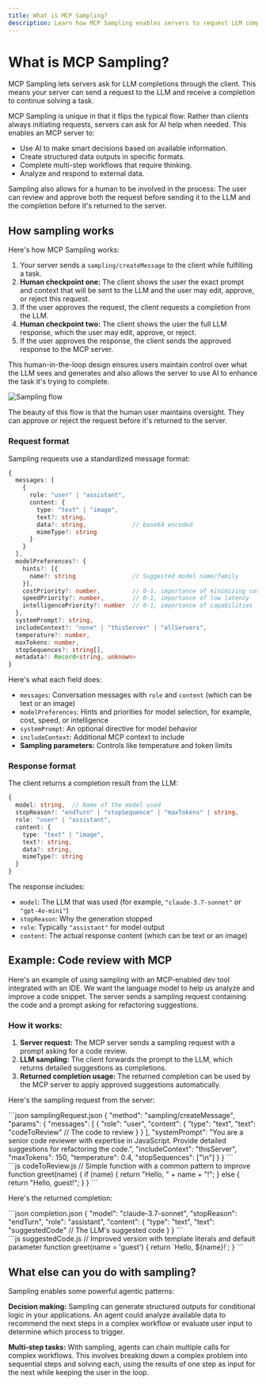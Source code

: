 ```yaml
---
title: What is MCP Sampling?
description: Learn how MCP Sampling enables servers to request LLM completions through clients, enabling sophisticated agentic behaviors.
---
```


# What is MCP Sampling?

MCP Sampling lets servers ask for LLM completions through the client. This means your server can send a request to the LLM and receive a completion to continue solving a task.

MCP Sampling is unique in that it flips the typical flow: Rather than clients always initiating requests, servers can ask for AI help when needed. This enables an MCP server to:

- Use AI to make smart decisions based on available information.
- Create structured data outputs in specific formats.
- Complete multi-step workflows that require thinking.
- Analyze and respond to external data.

Sampling also allows for a human to be involved in the process: The user can review and approve both the request before sending it to the LLM and the completion before it's returned to the server.

## How sampling works

Here's how MCP Sampling works:

1. Your server sends a `sampling/createMessage` to the client while fulfilling a task.
2. **Human checkpoint one:** The client shows the user the exact prompt and context that will be sent to the LLM and the user may edit, approve, or reject this request.
3. If the user approves the request, the client requests a completion from the LLM.
4. **Human checkpoint two:** The client shows the user the full LLM response, which the user may edit, approve, or reject.
5. If the user approves the response, the client sends the approved response to the MCP server.

This human-in-the-loop design ensures users maintain control over what the LLM sees and generates and also allows the server to use AI to enhance the task it's trying to complete.

![Sampling flow](./assets/sampling-diagram.png)


The beauty of this flow is that the human user maintains oversight. They can approve or reject the request before it's returned to the server.

### Request format

Sampling requests use a standardized message format:

```typescript
{
  messages: [
    {
      role: "user" | "assistant",
      content: {
        type: "text" | "image",
        text?: string,
        data?: string,             // base64 encoded
        mimeType?: string
      }
    }
  ],
  modelPreferences?: {
    hints?: [{
      name?: string                // Suggested model name/family
    }],
    costPriority?: number,         // 0-1, importance of minimizing cost
    speedPriority?: number,        // 0-1, importance of low latency
    intelligencePriority?: number  // 0-1, importance of capabilities
  },
  systemPrompt?: string,
  includeContext?: "none" | "thisServer" | "allServers",
  temperature?: number,
  maxTokens: number,
  stopSequences?: string[],
  metadata?: Record<string, unknown>
}
```

Here's what each field does:

- `messages`: Conversation messages with `role` and `content` (which can be text or an image)
- `modelPreferences`: Hints and priorities for model selection, for example, cost, speed, or intelligence
- `systemPrompt`: An optional directive for model behavior
- `includeContext`: Additional MCP context to include
- **Sampling parameters:** Controls like temperature and token limits

### Response format

The client returns a completion result from the LLM:

```typescript
{
  model: string,  // Name of the model used
  stopReason?: "endTurn" | "stopSequence" | "maxTokens" | string,
  role: "user" | "assistant",
  content: {
    type: "text" | "image",
    text?: string,
    data?: string,
    mimeType?: string
  }
}
```

The response includes:

- `model`: The LLM that was used (for example, `"claude-3.7-sonnet"` or `"gpt-4o-mini"`)
- `stopReason`: Why the generation stopped
- `role`: Typically `"assistant"` for model output
- `content`: The actual response content (which can be text or an image)

## Example: Code review with MCP

Here's an example of using sampling with an MCP-enabled dev tool integrated with an IDE. We want the language model to help us analyze and improve a code snippet. The server sends a sampling request containing the code and a prompt asking for refactoring suggestions.

### How it works:

1. **Server request:** The MCP server sends a sampling request with a prompt asking for a code review.
2. **LLM sampling:** The client forwards the prompt to the LLM, which returns detailed suggestions as completions.
3. **Returned completion usage:** The returned completion can be used by the MCP server to apply approved suggestions automatically.

Here's the sampling request from the server:

<div className="md:flex gap-10">
  <div className="md:w-1/2">
```json samplingRequest.json
{
  "method": "sampling/createMessage",
  "params": {
    "messages": [
      {
        "role": "user",
        "content": {
          "type": "text",
          "text": "codeToReview" // The code to review
        }
      }
    ],
    "systemPrompt": "You are a senior code reviewer with expertise in JavaScript. Provide detailed suggestions for refactoring the code.",
    "includeContext": "thisServer",
    "maxTokens": 150,
    "temperature": 0.4,
    "stopSequences": ["\n"]
  }
}
```
  </div>

  <div className="md:w-1/2">
```js codeToReview.js
// Simple function with a common pattern to improve
function greet(name) {
  if (name) {
    return "Hello, " + name + "!";
  } else {
    return "Hello, guest!";
  }
}
```
  </div>
</div>

Here's the returned completion:

<div className="md:flex gap-10">
  <div className="md:w-1/2">
```json completion.json
{
  "model": "claude-3.7-sonnet",
  "stopReason": "endTurn",
  "role": "assistant",
  "content": {
    "type": "text",
    "text": "suggestedCode" // The LLM's suggested code
  }
}
```
  </div>

  <div className="md:w-1/2">
```js suggestedCode.js
// Improved version with template literals and default parameter
function greet(name = 'guest') {
  return `Hello, ${name}!`;
}
```
  </div>
</div>


## What else can you do with sampling?

Sampling enables some powerful agentic patterns:

**Decision making:** Sampling can generate structured outputs for conditional logic in your applications. An agent could analyze available data to recommend the next steps in a complex workflow or evaluate user input to determine which process to trigger.

**Multi-step tasks:** With sampling, agents can chain multiple calls for complex workflows. This involves breaking down a complex problem into sequential steps and solving each, using the results of one step as input for the next while keeping the user in the loop.

